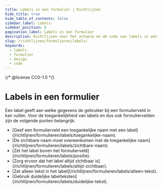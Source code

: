 ```yaml
---
title: Labels in een formulier | Richtlijnen
hide_title: true
hide_table_of_contents: false
sidebar_label: Labels
sidebar_position: 6
pagination_label: Labels in een formulier
description: Richtlijnen voor het ontwerp en de code van labels in een formulier.
slug: /richtlijnen/formulieren/labels/
keywords:
  - labels
  - formulier
  - design
  - code
---
```


{/* @license CC0-1.0 */}


# Labels in een formulier

Een label geeft aan welke gegevens de gebruiker bij een formulierveld in kan vullen.
Voor de toegankelijkheid van labels en dus ook formuliervelden zijn de volgende punten belangrijk:

- <FragmentRedirect id="geef-een-formulierveld-toegankelijke-naam-met-een-label">
    [Geef een formulierveld een toegankelijke naam met een label](/richtlijnen/formulieren/labels/toegankelijke-naam).
  </FragmentRedirect>
- <FragmentRedirect id="de-zichtbare-naam-moet-overeenkomen-met-de-toegankelijke-naam">
    [De zichtbare naam moet overeenkomen met de toegankelijke naam](/richtlijnen/formulieren/labels/zichtbare-naam).
  </FragmentRedirect>
- <FragmentRedirect id="zet-het-label-boven-het-formulierveld">
    [Zet het label boven het formulierveld](/richtlijnen/formulieren/labels/positie).
  </FragmentRedirect>
- <FragmentRedirect id="zorg-ervoor-dat-het-label-altijd-zichtbaar-is">
    [Zorg ervoor dat het label altijd zichtbaar is](/richtlijnen/formulieren/labels/altijd-zichtbaar).
  </FragmentRedirect>
- <FragmentRedirect id="zet-alleen-tekst-in-het-label">
    [Zet alleen tekst in het label](/richtlijnen/formulieren/labels/alleen-tekst).
  </FragmentRedirect>
- <FragmentRedirect id="gebruik-duidelijke-labelteksten">
    [Gebruik duidelijke labelteksten](/richtlijnen/formulieren/labels/duidelijke-tekst).
  </FragmentRedirect>

<FormFooterInfo />
